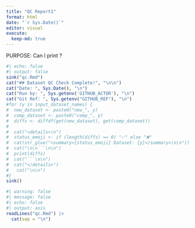 ```yaml
---
title: "QC Report1"
format: html
date: "`r Sys.Date()`"
editor: visual
execute:
  keep-md: true
---
```

PURPOSE:  Can I print ?

```r
#| echo: false
#| output: false
sink("qc.Rmd")
cat("## Dataset QC Check Complete!", "\n\n")
cat("Date: ", Sys.Date(), "\n")
cat("Run by: ", Sys.getenv('GITHUB_ACTOR'), "\n")
cat("Git Ref: ", Sys.getenv("GITHUB_REF"), "\n")
#for (y in input_dataset_names) {
#  new_dataset <- paste0("new_", y)
#  comp_dataset <- paste0("comp_", y)
#  diffs <- diffdf(get(new_dataset), get(comp_dataset))
#
#  cat("<details>\n")
#  status_emoji <- if (length(diffs) == 0) "✅" else "❌"
#  cat(str_glue("<summary>{status_emoji} Dataset: {y}</summary>\n\n"))
#  cat("\n\n```\n\n")
#  print(diffs)
#  cat("```\n\n")
#  cat("</details>")
#   cat("\n\n")
#}
sink()
```

```r
#| warning: false
#| message: false
#| echo: false
#| output: asis
readLines("qc.Rmd") |>
  cat(sep = "\n")
```
